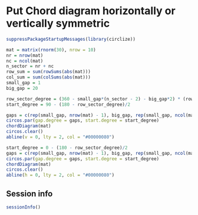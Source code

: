 Put Chord diagram horizontally or vertically symmetric
========================================================

```r
suppressPackageStartupMessages(library(circlize))
```

```r
mat = matrix(rnorm(30), nrow = 10)
nr = nrow(mat)
nc = ncol(mat)
n_sector = nr + nc
row_sum = sum(rowSums(abs(mat)))
col_sum = sum(colSums(abs(mat)))
small_gap = 1
big_gap = 20
```

```r
row_sector_degree = (360 - small_gap*(n_sector - 2) - big_gap*2) * (row_sum/(row_sum + col_sum)) + small_gap*(nr-1)
start_degree = 90 - (180 - row_sector_degree)/2
```

```r
gaps = c(rep(small_gap, nrow(mat) - 1), big_gap, rep(small_gap, ncol(mat) - 1), big_gap)
circos.par(gap.degree = gaps, start.degree = start_degree)
chordDiagram(mat)
circos.clear()
abline(v = 0, lty = 2, col = "#00000080")
```

```r
start_degree = 0 - (180 - row_sector_degree)/2
gaps = c(rep(small_gap, nrow(mat) - 1), big_gap, rep(small_gap, ncol(mat) - 1), big_gap)
circos.par(gap.degree = gaps, start.degree = start_degree)
chordDiagram(mat)
circos.clear()
abline(h = 0, lty = 2, col = "#00000080")
```

## Session info

```r
sessionInfo()
```

<!-- uid=put_chord_diagram_symmetric -->
